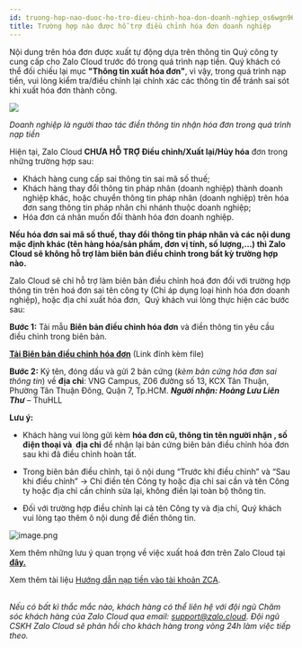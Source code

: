 ```yaml
---
id: truong-hop-nao-duoc-ho-tro-dieu-chinh-hoa-don-doanh-nghiep_os6wgn96u6dqmam1dixn5wp2
title: Trường hợp nào được hỗ trợ điều chỉnh hóa đơn doanh nghiệp
---
```

Nội dung trên hóa đơn được xuất tự động dựa trên thông tin Quý công ty cung cấp cho Zalo Cloud trước đó trong quá trình nạp tiền. Quý khách có thể đối chiếu lại mục **"Thông tin xuất hóa đơn"**, vì vậy, trong quá trình nạp tiền, vui lòng kiểm tra/điều chỉnh lại chính xác các thông tin để tránh sai sót khi xuất hóa đơn thành công.

![](https://stc-oa.zdn.vn/uploads/5630cdb5b02cf9dc09d97fe724f1a47b.jpg)

_Doanh nghiệp là người thao tác điền thông tin nhận hóa đơn trong quá trình nạp tiền_

Hiện tại, Zalo Cloud **CHƯA HỖ TRỢ Điều chỉnh/Xuất lại/Hủy hóa** đơn trong những trường hợp sau: 

*   Khách hàng cung cấp sai thông tin sai mã số thuế;
*   Khách hàng thay đổi thông tin pháp nhân (doanh nghiệp) thành doanh nghiệp khác, hoặc chuyển thông tin pháp nhân (doanh nghiệp) trên hóa đơn sang thông tin pháp nhân chi nhánh thuộc doanh nghiệp;
*   Hóa đơn cá nhân muốn đổi thành hóa đơn doanh nghiệp.

**Nếu hóa đơn sai mã số thuế, thay đổi thông tin pháp nhân và các nội dung mặc định khác (tên hàng hóa/sản phẩm, đơn vị tính, số lượng,...) thì Zalo Cloud sẽ không hỗ trợ làm biên bản điều chỉnh trong bất kỳ trường hợp nào.**

Zalo Cloud sẽ chỉ hỗ trợ làm biên bản điều chỉnh hoá đơn đối với trường hợp thông tin trên hoá đơn sai tên công ty (Chỉ áp dụng loại hình hóa đơn doanh nghiệp), hoặc địa chỉ xuất hóa đơn,  Quý khách vui lòng thực hiện các bước sau:

**Bước 1:** Tải mẫu **Biên bản điều chỉnh hóa đơn** và điền thông tin yêu cầu điều chỉnh trong biên bản.

[**Tải Biên bản điều chỉnh hóa đơn**](https://adtima.my.salesforce.com/sfc/p/2w000002llxF/a/A70000002YxQ/eV8W2RY0Kyr0NdGao0_hmnLJz7wawtpFdpAhEK.9EBw) (Link đính kèm file)

**Bước 2:** Ký tên, đóng dấu và gửi 2 bản cứng (_kèm bản cứng hóa đơn sai thông tin_) về **địa chỉ**: VNG Campus, Z06 đường số 13, KCX Tân Thuận, Phường Tân Thuận Đông, Quận 7, Tp.HCM. _**Người nhận: Hoàng Lưu Liên Thư**_ – ThuHLL

**Lưu ý:** 

*   Khách hàng vui lòng gửi kèm **hóa đơn cũ, thông tin tên người nhận , số điện thoại và  địa chỉ** để nhận lại bản cứng biên bản điều chỉnh hóa đơn sau khi đã điều chỉnh hoàn tất.
    
*   Trong biên bản điều chỉnh, tại ô nội dung “Trước khi điều chỉnh” và “Sau khi điều chỉnh” → Chỉ điền tên Công ty hoặc địa chỉ sai cần và tên Công ty hoặc địa chỉ cần chỉnh sửa lại, không điền lại toàn bộ thông tin.
    
*   Đối với trường hợp điều chỉnh lại cả tên Công ty và địa chỉ, Quý khách vui lòng tạo thêm ô nội dung để điền thông tin.
    

![image.png](https://content.zalo.cloud/uploads/image_06cf7408c3.png)

Xem thêm những lưu ý quan trọng về việc xuất hoá đơn trên Zalo Cloud tại [**đây.**](https://zalo.cloud/blog/nhung-luu-y-quan-trong-ve-viec-xuat-hoa-don-tren-zalo-cloud/vvurkeybbvj7aa6r76)

Xem thêm tài liệu [Hướng dẫn nạp tiền vào tài khoản ZCA](https://zalo.cloud/blog/huong-dan-nap-tien-vao-tai-khoan-zalo-cloud-account-zca-/dbuegyjqepvn9gk79q).  
 

_Nếu có bất kì thắc mắc nào, khách hàng có thể liên hệ với đội ngũ Chăm sóc khách hàng của Zalo Cloud qua email:_ [_support@zalo.cloud_](mailto:support@zalo.cloud)_. Đội ngũ CSKH Zalo Cloud sẽ phản hồi cho khách hàng trong vòng 24h làm việc tiếp theo._